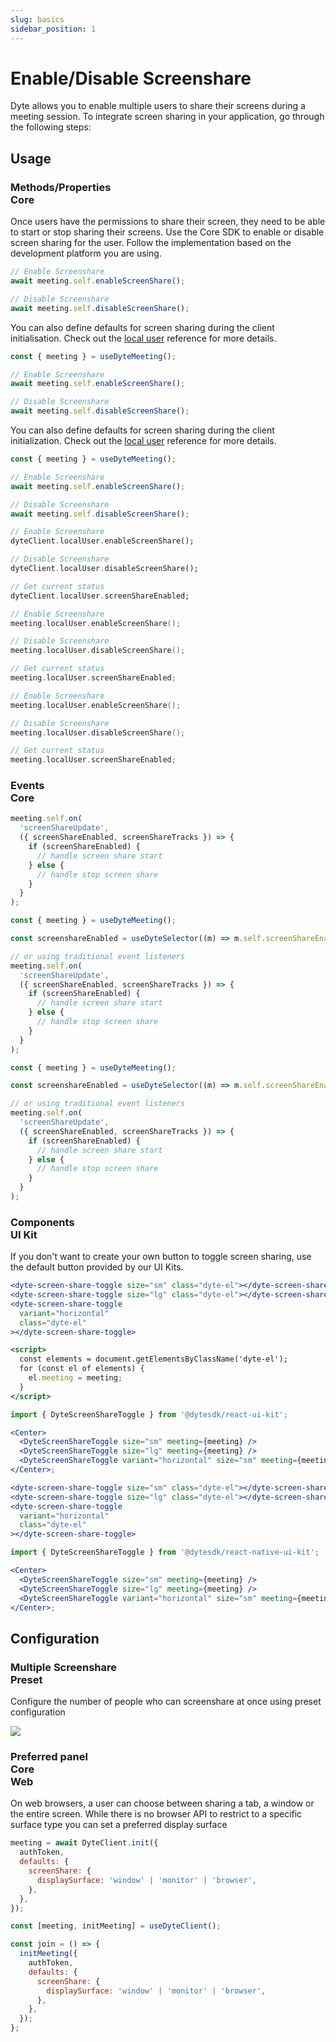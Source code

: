 ```yaml
---
slug: basics
sidebar_position: 1
---
```


# Enable/Disable Screenshare

Dyte allows you to enable multiple users to share their screens during a meeting session. To integrate screen sharing in your application, go through the following steps:

## Usage

### Methods/Properties <div class="header-tag tag-core">Core</div>

Once users have the permissions to share their screen, they need to be able to start or stop sharing their screens. Use the Core SDK to enable or disable screen sharing for the user. Follow the implementation based on the development platform you are using.

<Tabs groupId="framework" defaultValue="react">
<TabItem value="js" label="Javascript">

```jsx
// Enable Screenshare
await meeting.self.enableScreenShare();

// Disable Screenshare
await meeting.self.disableScreenShare();
```

You can also define defaults for screen sharing during the client initialisation. Check out the [local user](/web-core/local-user/introduction#enable--disable-screen-share) reference for more details.

</TabItem>
<TabItem value="react" label="React">

```jsx
const { meeting } = useDyteMeeting();

// Enable Screenshare
await meeting.self.enableScreenShare();

// Disable Screenshare
await meeting.self.disableScreenShare();
```

You can also define defaults for screen sharing during the client initialization. Check out the [local user](/web-core/local-user/introduction#enable--disable-screen-share) reference for more details.

</TabItem>
<TabItem value="react-native" label="React Native">

```jsx
const { meeting } = useDyteMeeting();

// Enable Screenshare
await meeting.self.enableScreenShare();

// Disable Screenshare
await meeting.self.disableScreenShare();
```

</TabItem>
<TabItem value="flutter" label="Flutter">

```dart
// Enable Screenshare
dyteClient.localUser.enableScreenShare();

// Disable Screenshare
dyteClient.localUser.disableScreenShare();

// Get current status
dyteClient.localUser.screenShareEnabled;
```

</TabItem>
<TabItem value="android" label="Android">

```kotlin
// Enable Screenshare
meeting.localUser.enableScreenShare();

// Disable Screenshare
meeting.localUser.disableScreenShare();

// Get current status
meeting.localUser.screenShareEnabled;
```

</TabItem>
<TabItem value="ios" label="iOS">

```swift
// Enable Screenshare
meeting.localUser.enableScreenShare();

// Disable Screenshare
meeting.localUser.disableScreenShare();

// Get current status
meeting.localUser.screenShareEnabled;
```

</TabItem>
</Tabs>

### Events <div class="header-tag tag-core">Core</div>

<Tabs groupId="framework" defaultValue="react">
<TabItem value="js" label="Javascript">

```jsx
meeting.self.on(
  'screenShareUpdate',
  ({ screenShareEnabled, screenShareTracks }) => {
    if (screenShareEnabled) {
      // handle screen share start
    } else {
      // handle stop screen share
    }
  }
);
```

</TabItem>
<TabItem value="react" label="React">

```jsx
const { meeting } = useDyteMeeting();

const screenshareEnabled = useDyteSelector((m) => m.self.screenShareEnabled);

// or using traditional event listeners
meeting.self.on(
  'screenShareUpdate',
  ({ screenShareEnabled, screenShareTracks }) => {
    if (screenShareEnabled) {
      // handle screen share start
    } else {
      // handle stop screen share
    }
  }
);
```

</TabItem>
<TabItem value="react-native" label="React Native">

```jsx
const { meeting } = useDyteMeeting();

const screenshareEnabled = useDyteSelector((m) => m.self.screenShareEnabled);

// or using traditional event listeners
meeting.self.on(
  'screenShareUpdate',
  ({ screenShareEnabled, screenShareTracks }) => {
    if (screenShareEnabled) {
      // handle screen share start
    } else {
      // handle stop screen share
    }
  }
);
```

</TabItem>
</Tabs>

### Components <div class="header-tag tag-ui">UI Kit</div>

If you don't want to create your own button to toggle screen sharing, use the default button provided by our UI Kits.

<Tabs groupId="framework">
<TabItem value="web-components" label="Web Components">

```jsx
<dyte-screen-share-toggle size="sm" class="dyte-el"></dyte-screen-share-toggle>
<dyte-screen-share-toggle size="lg" class="dyte-el"></dyte-screen-share-toggle>
<dyte-screen-share-toggle
  variant="horizontal"
  class="dyte-el"
></dyte-screen-share-toggle>

<script>
  const elements = document.getElementsByClassName('dyte-el');
  for (const el of elements) {
    el.meeting = meeting;
  }
</script>
```

</TabItem>
<TabItem value="react" label="React">

```jsx
import { DyteScreenShareToggle } from '@dytesdk/react-ui-kit';

<Center>
  <DyteScreenShareToggle size="sm" meeting={meeting} />
  <DyteScreenShareToggle size="lg" meeting={meeting} />
  <DyteScreenShareToggle variant="horizontal" size="sm" meeting={meeting} />
</Center>;
```

</TabItem>
<TabItem value="angular" label="Angular">

```jsx
<dyte-screen-share-toggle size="sm" class="dyte-el"></dyte-screen-share-toggle>
<dyte-screen-share-toggle size="lg" class="dyte-el"></dyte-screen-share-toggle>
<dyte-screen-share-toggle
  variant="horizontal"
  class="dyte-el"
></dyte-screen-share-toggle>
```

</TabItem>
<TabItem value="react-native" label="React Native">

```jsx
import { DyteScreenShareToggle } from '@dytesdk/react-native-ui-kit';

<Center>
  <DyteScreenShareToggle size="sm" meeting={meeting} />
  <DyteScreenShareToggle size="lg" meeting={meeting} />
  <DyteScreenShareToggle variant="horizontal" size="sm" meeting={meeting} />
</Center>;
```

</TabItem>
</Tabs>

## Configuration

### Multiple Screenshare <div class="header-tag">Preset</div>

Configure the number of people who can screenshare at once using preset configuration

<img src="/static/guides/screenshare-max.png" className="max-512" />

### Preferred panel <div class="header-tag tag-core">Core</div><div class="header-tag">Web</div>

On web browsers, a user can choose between sharing a tab, a window or the entire screen. While there is no browser API to restrict to a specific surface type you can set a preferred display surface

<Tabs groupId="framework" defaultValue="react">
<TabItem value="js" label="Javascript">

```js
meeting = await DyteClient.init({
  authToken,
  defaults: {
    screenShare: {
      displaySurface: 'window' | 'monitor' | 'browser',
    },
  },
});
```

</TabItem>
<TabItem value="react" label="React">

```js
const [meeting, initMeeting] = useDyteClient();

const join = () => {
  initMeeting({
    authToken,
    defaults: {
      screenShare: {
        displaySurface: 'window' | 'monitor' | 'browser',
      },
    },
  });
};
```

</TabItem>
</Tabs>

<head>
  <title>Enable/Disable Screenshare Guide</title>
</head>
